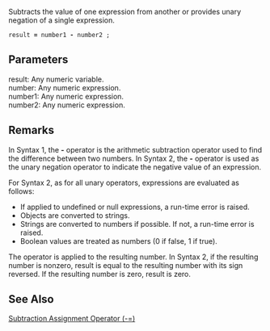 Subtracts the value of one expression from another or provides unary negation of a single expression.

 result '''=''' number1 '''-''' number2 ;
 
==Parameters==
; result: Any numeric variable.
; number: Any numeric expression.
; number1: Any numeric expression.
; number2: Any numeric expression.

==Remarks==
In Syntax 1, the '''-''' operator is the arithmetic subtraction operator used to find the difference between two numbers. In Syntax 2, the '''-''' operator is used as the unary negation operator to indicate the negative value of an expression.

For Syntax 2, as for all unary operators, expressions are evaluated as follows:

* If applied to undefined or null expressions, a run-time error is raised.
* Objects are converted to strings.
* Strings are converted to numbers if possible. If not, a run-time error is raised.
* Boolean values are treated as numbers (0 if false, 1 if true).
The operator is applied to the resulting number. In Syntax 2, if the resulting number is nonzero, result is equal to the resulting number with its sign reversed. If the resulting number is zero, result is zero.


==See Also==

              

              

              
[[javascript/operators/subtraction assignment|Subtraction Assignment Operator (-=)]]
